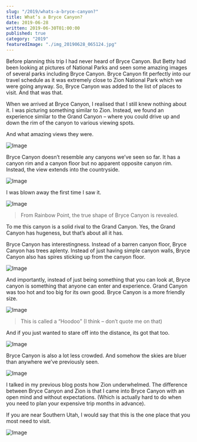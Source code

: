 ```yaml
---
slug: "/2019/whats-a-bryce-canyon?"
title: What’s a Bryce Canyon?
date: 2019-06-28
written: 2019-06-30T01:00:00
published: true
category: "2019"
featuredImage: "./img_20190628_065124.jpg"
---
```


Before planning this trip I had never heard of Bryce Canyon. But Betty had been looking at pictures of National Parks and seen some amazing images of several parks including Bryce Canyon. Bryce Canyon fit perfectly into our travel schedule as it was extremely close to Zion National Park which we were going anyway. So, Bryce Canyon was added to the list of places to visit. And that was that.

When we arrived at Bryce Canyon, I realised that I still knew nothing about it. I was picturing something similar to Zion. Instead, we found an experience similar to the Grand Canyon – where you could drive up and down the rim of the canyon to various viewing spots.

And what amazing views they were.

![Image](./img_20190628_044136.jpg)

Bryce Canyon doesn’t resemble any canyons we’ve seen so far. It has a canyon rim and a canyon floor but no apparent opposite canyon rim. Instead, the view extends into the countryside.

![Image](./img_20190629_033350.jpg)

I was blown away the first time I saw it.

![Image](./img_20190629_030413.jpg)

> From Rainbow Point, the true shape of Bryce Canyon is revealed.

To me this canyon is a solid rival to the Grand Canyon. Yes, the Grand Canyon has hugeness, but that’s about all it has.

Bryce Canyon has interestingness. Instead of a barren canyon floor, Bryce Canyon has trees aplenty. Instead of just having simple canyon walls, Bryce Canyon also has spires sticking up from the canyon floor.

![Image](./img_20190628_065124.jpg)

And importantly, instead of just being something that you can look at, Bryce canyon is something that anyone can enter and experience. Grand Canyon was too hot and too big for its own good. Bryce Canyon is a more friendly size.

![Image](./img_20190628_064236.jpg)

> This is called a “Hoodoo” (I think – don’t quote me on that)

And if you just wanted to stare off into the distance, its got that too.

![Image](./img_20190628_045101-1.jpg)

Bryce Canyon is also a lot less crowded. And somehow the skies are bluer than anywhere we’ve previously seen.

![Image](./img_20190628_062341.jpg)

I talked in my previous blog posts how Zion underwhelmed. The difference between Bryce Canyon and Zion is that I came into Bryce Canyon with an open mind and without expectations. (Which is actually hard to do when you need to plan your expensive trip months in advance).

If you are near Southern Utah, I would say that this is the one place that you most need to visit.

![Image](./img_20190628_043952.jpg)